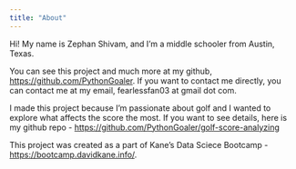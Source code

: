 ```yaml
---
title: "About"
---
```


Hi! My name is Zephan Shivam, and I'm a middle schooler from Austin, Texas.

You can see this project and much more at my github,  <https://github.com/PythonGoaler>. 
If you want to contact me directly, you can contact me at my email, fearlessfan03 at gmail dot com.

I made this project because I'm passionate about golf and I wanted to explore what affects the score the most. If you want to see details, here is my github repo - <https://github.com/PythonGoaler/golf-score-analyzing>

This project was created as a part of Kane's Data Sciece Bootcamp -  <https://bootcamp.davidkane.info/>.